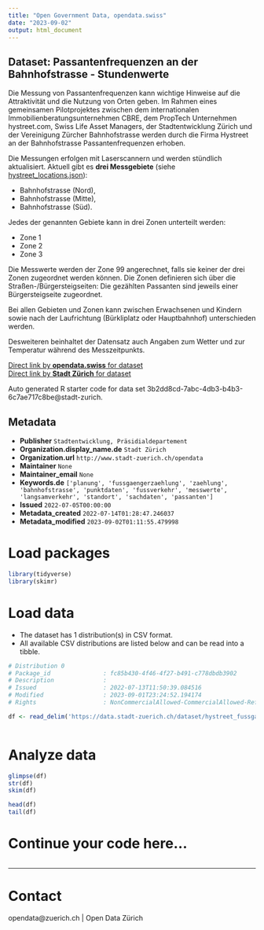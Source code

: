 ```yaml
---
title: "Open Government Data, opendata.swiss"
date: "2023-09-02"
output: html_document
---
```


## Dataset: Passantenfrequenzen an der Bahnhofstrasse - Stundenwerte

Die Messung von Passantenfrequenzen kann wichtige Hinweise auf die Attraktivität und die Nutzung von Orten geben. Im Rahmen eines gemeinsamen Pilotprojektes zwischen dem internationalen Immobilienberatungsunternehmen CBRE, dem PropTech Unternehmen hystreet.com, Swiss Life Asset Managers, der Stadtentwicklung Zürich und der Vereinigung Zürcher Bahnhofstrasse werden durch die Firma Hystreet an der Bahnhofstrasse Passantenfrequenzen erhoben. 

Die Messungen erfolgen mit Laserscannern und werden stündlich aktualisiert. Aktuell gibt es **drei Messgebiete** (siehe [hystreet_locations.json](https://data.stadt-zuerich.ch/dataset/hystreet_fussgaengerfrequenzen/download/hystreet_locations.json)): 

- Bahnhofstrasse (Nord), 
- Bahnhofstrasse (Mitte),
- Bahnhofstrasse (Süd). 

Jedes der genannten Gebiete kann in drei Zonen unterteilt werden:

- Zone 1
- Zone 2
- Zone 3

Die Messwerte werden der Zone 99 angerechnet, falls sie keiner der drei Zonen zugeordnet werden können. Die Zonen definieren sich über die Straßen-/Bürgersteigseiten: Die gezählten Passanten sind jeweils einer Bürgersteigseite zugeordnet.

Bei allen Gebieten und Zonen kann zwischen Erwachsenen und Kindern sowie nach der Laufrichtung (Bürkliplatz oder Hauptbahnhof) unterschieden werden. 

Desweiteren beinhaltet der Datensatz auch Angaben zum Wetter und zur Temperatur während des Messzeitpunkts.

[Direct link by **opendata.swiss** for dataset](https://opendata.swiss/de/dataset/passantenfrequenzen-an-der-bahnhofstrasse-stundenwerte)<br>
[Direct link by **Stadt Zürich** for dataset](https://data.stadt-zuerich.ch/dataset/hystreet_fussgaengerfrequenzen)

Auto generated R starter code for data set 3b2dd8cd-7abc-4db3-b4b3-6c7ae717c8be@stadt-zurich.

## Metadata

- **Publisher** `Stadtentwicklung, Präsidialdepartement`
- **Organization.display_name.de** `Stadt Zürich`
- **Organization.url** `http://www.stadt-zuerich.ch/opendata`
- **Maintainer** `None`
- **Maintainer_email** `None`
- **Keywords.de** `['planung', 'fussgaengerzaehlung', 'zaehlung', 'bahnhofstrasse', 'punktdaten', 'fussverkehr', 'messwerte', 'langsamverkehr', 'standort', 'sachdaten', 'passanten']`
- **Issued** `2022-07-05T00:00:00`
- **Metadata_created** `2022-07-14T01:28:47.246037`
- **Metadata_modified** `2023-09-02T01:11:55.479998`


# Load packages

```r

library(tidyverse)
library(skimr)

```

# Load data

-   The dataset has 1 distribution(s) in CSV format.
-   All available CSV distributions are listed below and can be read into a tibble.

```r

# Distribution 0
# Package_id               : fc85b430-4f46-4f27-b491-c778dbdb3902
# Description              : 
# Issued                   : 2022-07-13T11:50:39.084516
# Modified                 : 2023-09-01T23:24:52.194174
# Rights                   : NonCommercialAllowed-CommercialAllowed-ReferenceRequired

df <- read_delim('https://data.stadt-zuerich.ch/dataset/hystreet_fussgaengerfrequenzen/download/hystreet_fussgaengerfrequenzen_seit2021.csv')



```

# Analyze data

```r

glimpse(df)
str(df)
skim(df)

head(df)
tail(df)

```

# Continue your code here...

```r

```

------------------------------------------------------------------------

# Contact

opendata@zuerich.ch | Open Data Zürich
